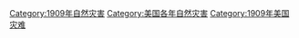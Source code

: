 [[Category:1909年自然灾害|Category:1909年自然灾害]]
[[Category:美国各年自然灾害|Category:美国各年自然灾害]]
[[Category:1909年美国灾难|Category:1909年美国灾难]]